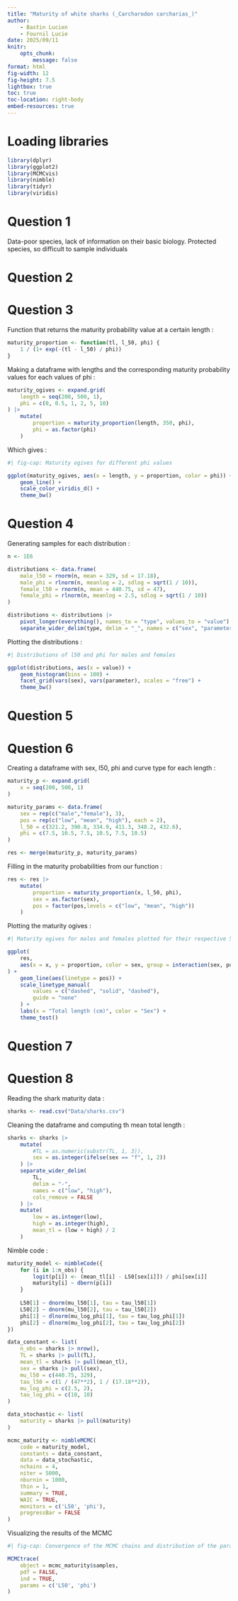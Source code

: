 ```yaml
---
title: "Maturity of white sharks (_Carcharodon carcharias_)"
author:
    - Bastin Lucien
    - Fournil Lucie
date: 2025/09/11
knitr:
    opts_chunk: 
        message: false
format: html
fig-width: 12
fig-height: 7.5
lightbox: true
toc: true
toc-location: right-body
embed-resources: true
---
```


# Loading libraries

```r
library(dplyr)
library(ggplot2)
library(MCMCvis)
library(nimble)
library(tidyr)
library(viridis)
```

# Question 1

Data-poor species, lack of information on their basic biology. Protected species, so difficult to sample individuals

# Question 2

# Question 3

Function that returns the maturity probability value at a certain length :

```r
maturity_proportion <- function(tl, l_50, phi) {
    1 / (1+ exp(-(tl - l_50) / phi))
}
```

Making a dataframe with lengths and the corresponding maturity probability values for each values of phi :

```r
maturity_ogives <- expand.grid(
    length = seq(200, 500, 1),
    phi = c(0, 0.5, 1, 2, 5, 10)
) |>
    mutate(
        proportion = maturity_proportion(length, 350, phi),
        phi = as.factor(phi)
    )
```

Which gives :

```r
#| fig-cap: Maturity ogives for different phi values

ggplot(maturity_ogives, aes(x = length, y = proportion, color = phi)) +
    geom_line() +
    scale_color_viridis_d() +
    theme_bw()
```

# Question 4

Generating samples for each distribution :

```r
n <- 1E6

distributions <- data.frame(
    male_l50 = rnorm(n, mean = 329, sd = 17.18),
    male_phi = rlnorm(n, meanlog = 2, sdlog = sqrt(1 / 10)),
    female_l50 = rnorm(n, mean = 440.75, sd = 47),
    female_phi = rlnorm(n, meanlog = 2.5, sdlog = sqrt(1 / 10))
)

distributions <- distributions |>
    pivot_longer(everything(), names_to = "type", values_to = "value") |>
    separate_wider_delim(type, delim = "_", names = c("sex", "parameter"))
```

Plotting the distributions :

```r
#| Distributions of l50 and phi for males and females

ggplot(distributions, aes(x = value)) +
    geom_histogram(bins = 100) +
    facet_grid(vars(sex), vars(parameter), scales = "free") +
    theme_bw()
```

# Question 5

# Question 6

Creating a dataframe with sex, l50, phi and curve type for each length :

```r
maturity_p <- expand.grid(
    x = seq(200, 500, 1)
)

maturity_params <- data.frame(
    sex = rep(c("male","female"), 3),
    pos = rep(c("low", "mean", "high"), each = 2),
    l_50 = c(321.2, 390.8, 334.9, 411.3, 348.2, 432.6),
    phi = c(7.5, 10.5, 7.5, 10.5, 7.5, 10.5)
)

res <- merge(maturity_p, maturity_params)
```

Filling in the maturity probabilities from our function :

```r
res <- res |>
    mutate(
        proportion = maturity_proportion(x, l_50, phi),
        sex = as.factor(sex),
        pos = factor(pos,levels = c("low", "mean", "high"))
    )
```

Plotting the maturity ogives :

```r
#| Maturity ogives for males and females plotted for their respective 5%, mean and 95% confidence interval l50 and phi parameters

ggplot(
    res,
    aes(x = x, y = proportion, color = sex, group = interaction(sex, pos))
) +
    geom_line(aes(linetype = pos)) +
    scale_linetype_manual(
        values = c("dashed", "solid", "dashed"),
        guide = "none"
    ) +
    labs(x = "Total length (cm)", color = "Sex") +
    theme_test()
```

# Question 7

# Question 8

Reading the shark maturity data :

```r
sharks <- read.csv("Data/sharks.csv")
```

Cleaning the dataframe and computing th mean total length :

```r
sharks <- sharks |>
    mutate(
        #TL = as.numeric(substr(TL, 1, 3)),
        sex = as.integer(ifelse(sex == "f", 1, 2))
    ) |>
    separate_wider_delim(
        TL,
        delim = "-",
        names = c("low", "high"),
        cols_remove = FALSE
    ) |>
    mutate(
        low = as.integer(low),
        high = as.integer(high),
        mean_tl = (low + high) / 2
    )
```

Nimble code :

```r
maturity_model <- nimbleCode({
    for (i in 1:n_obs) {
        logit(p[i]) <- (mean_tl[i] - L50[sex[i]]) / phi[sex[i]]
        maturity[i] ~ dbern(p[i])
    }
    
    L50[1] ~ dnorm(mu_l50[1], tau = tau_l50[1])
    L50[2] ~ dnorm(mu_l50[2], tau = tau_l50[2])
    phi[1] ~ dlnorm(mu_log_phi[1], tau = tau_log_phi[1])
    phi[2] ~ dlnorm(mu_log_phi[2], tau = tau_log_phi[2])
})

data_constant <- list(
    n_obs = sharks |> nrow(),
    TL = sharks |> pull(TL),
    mean_tl = sharks |> pull(mean_tl),
    sex = sharks |> pull(sex),
    mu_l50 = c(440.75, 329),
    tau_l50 = c(1 / (47**2), 1 / (17.18**2)),
    mu_log_phi = c(2.5, 2),
    tau_log_phi = c(10, 10)
)

data_stochastic <- list(
    maturity = sharks |> pull(maturity)
)

mcmc_maturity <- nimbleMCMC(
    code = maturity_model,
    constants = data_constant,
    data = data_stochastic,
    nchains = 4,
    niter = 5000,
    nburnin = 1000,
    thin = 1,
    summary = TRUE,
    WAIC = TRUE,
    monitors = c('L50', 'phi'),
    progressBar = FALSE
)
```

Visualizing the results of the MCMC

```r
#| fig-cap: Convergence of the MCMC chains and distribution of the parameters

MCMCtrace(
    object = mcmc_maturity$samples,
    pdf = FALSE,
    ind = TRUE,
    params = c('L50', 'phi')
)
```
